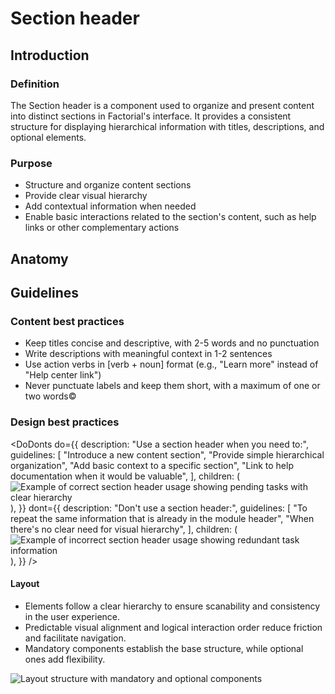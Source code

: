 


<Meta title="Section header" />

# Section header

## Introduction

### Definition

The Section header is a component used to organize and present content into
distinct sections in Factorial's interface. It provides a consistent structure
for displaying hierarchical information with titles, descriptions, and optional
elements.

### Purpose

- Structure and organize content sections
- Provide clear visual hierarchy
- Add contextual information when needed
- Enable basic interactions related to the section's content, such as help links
  or other complementary actions

## Anatomy

<Canvas of={SectionHeaderStories.Default} meta={SectionHeaderStories} />
<Controls of={SectionHeaderStories.Default} />

## Guidelines

### Content best practices

- Keep titles concise and descriptive, with 2-5 words and no punctuation
- Write descriptions with meaningful context in 1-2 sentences
- Use action verbs in [verb + noun] format (e.g., "Learn more" instead of "Help
  center link")
- Never punctuate labels and keep them short, with a maximum of one or two
  words©

### Design best practices

<DoDonts
  do={{
    description: "Use a section header when you need to:",
    guidelines: [
      "Introduce a new content section",
      "Provide simple hierarchical organization",
      "Add basic context to a specific section",
      "Link to help documentation when it would be valuable",
    ],
    children: (
      <img
        src="docs/headers/resource-header-do.png"
        alt="Example of correct section header usage showing pending tasks with clear hierarchy"
      />
    ),
  }}
  dont={{
    description: "Don't use a section header:",
    guidelines: [
      "To repeat the same information that is already in the module header",
      "When there's no clear need for visual hierarchy",
    ],
    children: (
      <img
        src="docs/headers/resource-header-dont.png"
        alt="Example of incorrect section header usage showing redundant task information"
      />
    ),
  }}
/>

#### Layout

- Elements follow a clear hierarchy to ensure scanability and consistency in the
  user experience.
- Predictable visual alignment and logical interaction order reduce friction and
  facilitate navigation.
- Mandatory components establish the base structure, while optional ones add
  flexibility.

<img
  src="docs/headers/section-header-layout.png"
  alt="Layout structure with mandatory and optional components "
/>
